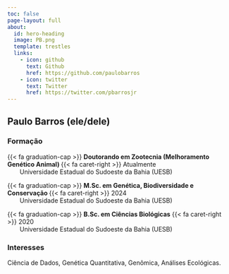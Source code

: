 ```yaml
---
toc: false
page-layout: full
about:
  id: hero-heading
  image: PB.png
  template: trestles
  links:
    - icon: github
      text: Github
      href: https://github.com/paulobarros
    - icon: twitter
      text: Twitter
      href: https://twitter.com/pbarrosjr
---
```


:::{#hero-heading}
## Paulo Barros (ele/dele){.about}

### Formação

{{< fa graduation-cap >}} **Doutorando em Zootecnia (Melhoramento Genético Animal) ** {{< fa caret-right >}} Atualmente <br>&emsp;&emsp;Universidade Estadual do Sudoeste da Bahia (UESB)

{{< fa graduation-cap >}} **M.Sc. em Genética, Biodiversidade e Conservação ** {{< fa caret-right >}} 2024 <br>&emsp;&emsp;Universidade Estadual do Sudoeste da Bahia (UESB)

{{< fa graduation-cap >}} **B.Sc. em Ciências Biológicas** {{< fa caret-right >}} 2020 <br>&emsp;&emsp;Universidade Estadual do Sudoeste da Bahia (UESB)

### Interesses

Ciência de Dados, Genética Quantitativa, Genômica, Análises Ecológicas.
:::

